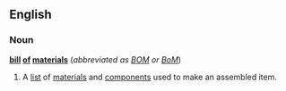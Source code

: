 ==English==

===Noun===
{{wikipedia}}
'''[[bill]] [[of]] [[material]]s'''  (''abbreviated as [[BOM]] or [[BoM]]'')

# {{context|manufacture}} {{electronics}} A [[list]] of [[materials]] and [[components]] used to make an assembled item.
